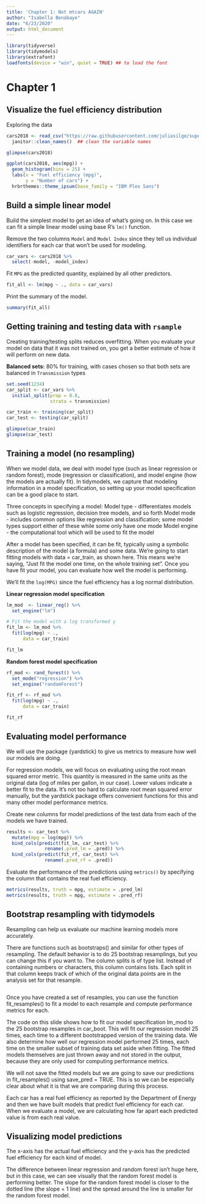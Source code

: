 ```yaml
---
title: 'Chapter 1: Not mtcars AGAIN'
author: "Isabella Benabaye"
date: "6/23/2020"
output: html_document
---
```

```r
library(tidyverse)
library(tidymodels)
library(extrafont)
loadfonts(device = "win", quiet = TRUE) ## to load the font
```

# Chapter 1
## Visualize the fuel efficiency distribution
Exploring the data
```r
cars2018 <- read_csv("https://raw.githubusercontent.com/juliasilge/supervised-ML-case-studies-course/master/data/cars2018.csv") %>% 
  janitor::clean_names()  ## clean the variable names

glimpse(cars2018)

ggplot(cars2018, aes(mpg)) +
  geom_histogram(bins = 25) +
  labs(x = "Fuel efficiency (mpg)",
       y = "Number of cars") +
  hrbrthemes::theme_ipsum(base_family = "IBM Plex Sans")
```

## Build a simple linear model
Build the simplest model to get an idea of what's going on. In this case we can fit a simple linear model using base R's `lm()` function.

Remove the two columns `Model` and `Model Index` since they tell us individual identifiers for each car that won't be used for modeling.
```r
car_vars <- cars2018 %>% 
  select(-model, -model_index)
```

Fit `MPG` as the predicted quantity, explained by all other predictors.
```r
fit_all <- lm(mpg ~ ., data = car_vars)
```

Print the summary of the model.
```r
summary(fit_all)
```

## Getting training and testing data with `rsample`
Creating training/testing splits reduces overfitting. When you evaluate your model on data that it was not trained on, you get a better estimate of how it will perform on new data.

**Balanced sets:** 
80% for training, with cases chosen so that both sets are balanced in `Transmission` types
```r
set.seed(1234)
car_split <- car_vars %>% 
  initial_split(prop = 0.8,
                strata = transmission)

car_train <- training(car_split)
car_test <- testing(car_split)

glimpse(car_train)
glimpse(car_test)
```

## Training a model (no resampling)
When we model data, we deal with model type (such as linear regression or random forest), mode (regression or classification), and model engine (how the models are actually fit). In tidymodels, we capture that modeling information in a model specification, so setting up your model specification can be a good place to start. 

Three concepts in specifying a model: 
Model type - differentiates models such as logistic regression, decision tree models, and so forth
Model mode - includes common options like regression and classification; some model types support either of these while some only have one mode
Model engine - the computational tool which will be used to fit the model

After a model has been specified, it can be fit, typically using a symbolic description of the model (a formula) and some data. We're going to start fitting models with data = car_train, as shown here. This means we're saying, "Just fit the model one time, on the whole training set". Once you have fit your model, you can evaluate how well the model is performing.

We'll fit the `log(MPG)` since the fuel efficiency has a log normal distribution.

**Linear regression model specification**
```r
lm_mod  <- linear_reg() %>% 
  set_engine("lm")

# Fit the model with a log transformed y
fit_lm <- lm_mod %>% 
  fit(log(mpg) ~ .,
      data = car_train)

fit_lm
```

**Random forest model specification**
```r
rf_mod <- rand_forest() %>% 
  set_mode("regression") %>% 
  set_engine("randomForest")

fit_rf <- rf_mod %>% 
  fit(log(mpg) ~ .,
      data = car_train)

fit_rf
```

## Evaluating model performance
We will use the package {yardstick} to give us metrics to measure how well our models are doing.

For regression models, we will focus on evaluating using the root mean squared error metric. This quantity is measured in the same units as the original data (log of miles per gallon, in our case). Lower values indicate a better fit to the data. It’s not too hard to calculate root mean squared error manually, but the yardstick package offers convenient functions for this and many other model performance metrics.

Create new columns for model predictions of the test data from each of the models we have trained.
```r
results <- car_test %>% 
  mutate(mpg = log(mpg)) %>% 
  bind_cols(predict(fit_lm, car_test) %>% 
              rename(.pred_lm = .pred)) %>% 
  bind_cols(predict(fit_rf, car_test) %>% 
              rename(.pred_rf = .pred))
```

Evaluate the performance of the predictions using `metrics()` by specifying the column that contains the real fuel efficiency.
```r
metrics(results, truth = mpg, estimate = .pred_lm)
metrics(results, truth = mpg, estimate = .pred_rf)
```

## Bootstrap resampling with tidymodels
Resampling can help us evaluate our machine learning models more accurately.

There are functions such as bootstraps() and similar for other types of resampling. The default behavior is to do 25 bootstrap resamplings, but you can change this if you want to. The column splits is of type list. Instead of containing numbers or characters, this column contains lists. Each split in that column keeps track of which of the original data points are in the analysis set for that resample.
```r

```


Once you have created a set of resamples, you can use the function fit_resamples() to fit a model to each resample and compute performance metrics for each.

The code on this slide shows how to fit our model specification lm_mod to the 25 bootstrap resamples in car_boot. This will fit our regression model 25 times, each time to a different bootstrapped version of the training data. We also determine how well our regression model performed 25 times, each time on the smaller subset of training data set aside when fitting. The fitted models themselves are just thrown away and not stored in the output, because they are only used for computing performance metrics.

We will not save the fitted models but we are going to save our predictions in fit_resamples() using save_pred = TRUE. This is so we can be especially clear about what it is that we are comparing during this process.

Each car has a real fuel efficiency as reported by the Department of Energy and then we have built models that predict fuel efficiency for each car. When we evaluate a model, we are calculating how far apart each predicted value is from each real value.

## Visualizing model predictions

The x-axis has the actual fuel efficiency and the y-axis has the predicted fuel efficiency for each kind of model.

The difference between linear regression and random forest isn't huge here, but in this case, we can see visually that the random forest model is performing better. The slope for the random forest model is closer to the dotted line (the slope = 1 line) and the spread around the line is smaller for the random forest model.
